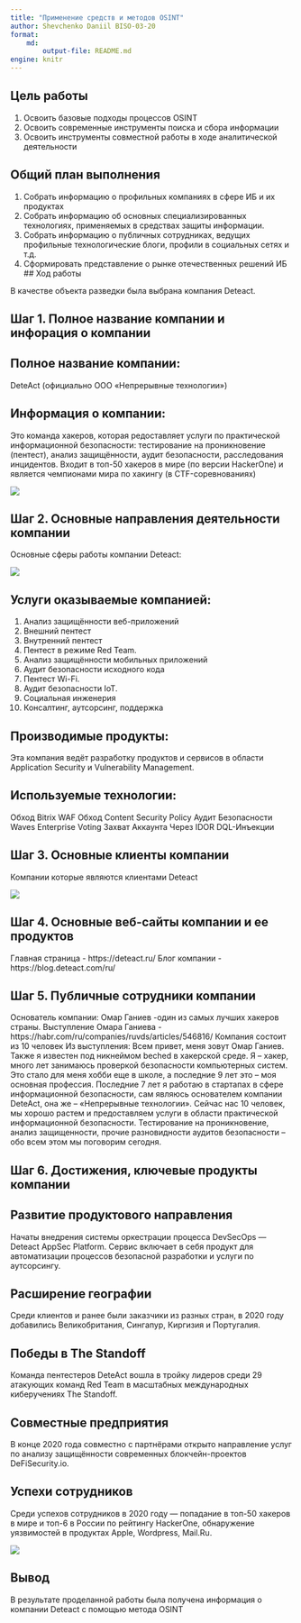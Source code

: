 ---
title: "Применение средств и методов OSINT"
author: Shevchenko Daniil BISO-03-20
format:
    md:
        output-file: README.md
engine: knitr
---

## Цель работы
1) Освоить базовые подходы процессов OSINT
2) Освоить современные инструменты поиска и сбора информации
3) Освоить инструменты совместной работы в ходе аналитической деятельности
   
## Общий план выполнения
1) Собрать информацию о профильных компаниях в сфере ИБ и их продуктах
2) Собрать информацию об основных специализированных технологиях, применяемых в средствах защиты информации.
3) Собрать информацию о публичных сотрудниках, ведущих профильные технологические блоги, профили в социальных сетях и т.д.
4) Сформировать представление о рынке отечественных решений ИБ
## Ход работы

В качестве объекта разведки была выбрана компания Deteact.

## Шаг 1. Полное название компании и инфорация о компании 

## Полное название компании: 
DeteAct (официально ООО «Непрерывные технологии»)

## Информация о компании:
Это команда хакеров, которая редоставляет услуги по практической информационной безопасности: тестирование на проникновение (пентест), анализ защищённости, аудит безопасности, расследования инцидентов. Входит в топ-50 хакеров в мире (по версии HackerOne) и является чемпионами мира по хакингу (в CTF-соревнованиях)

![](./Info.png)

## Шаг 2. Основные направления деятельности компании
Основные сферы работы компании Deteact:

![](./Sferi.png)

## Услуги оказываемые компанией:
1) Анализ защищённости веб-приложений
2) Внешний пентест
3) Внутренний пентест
4) Пентест в режиме Red Team.
5) Анализ защищённости мобильных приложений
6) Аудит безопасности исходного кода
7) Пентест Wi-Fi.
8) Аудит безопасности IoT.
9) Социальная инженерия
10) Консалтинг, аутсорсинг, поддержка

## Производимые продукты: 
Эта компания ведёт разработку продуктов и сервисов в области Application Security и Vulnerability Management.

## Используемые технологии:
 
Обход Bitrix WAF
Обход Content Security Policy
Аудит Безопасности Waves Enterprise Voting
Захват Аккаунта Через IDOR
DQL-Инъекции

## Шаг 3. Основные клиенты компании

Компании которые являются клиентами Deteact

![](./Klienti.png)

## Шаг 4. Основные веб-сайты компании и ее продуктов

Главная страница - https://deteact.ru/
Блог компании - https://blog.deteact.com/ru/

## Шаг 5. Публичные сотрудники компании

Основатель компании: Омар Ганиев -один из самых лучших хакеров страны.
Выступление Омара Ганиева - https://habr.com/ru/companies/ruvds/articles/546816/
Компания состоит из 10 человек 
Из выступления: Всем привет, меня зовут Омар Ганиев. Также я известен под никнеймом beched в хакерской среде. Я – хакер, много лет занимаюсь проверкой безопасности компьютерных систем. Это стало для меня хобби еще в школе, а последние 9 лет это – моя основная профессия. Последние 7 лет я работаю в стартапах в сфере информационной безопасности, сам являюсь основателем компании DeteAct, она же – «Непрерывные технологии». Сейчас нас 10 человек, мы хорошо растем и предоставляем услуги в области практической информационной безопасности. Тестирование на проникновение, анализ защищенности, прочие разновидности аудитов безопасности – обо всем этом мы поговорим сегодня.

## Шаг 6. Достижения, ключевые продукты компании

## Развитие продуктового направления 
Начаты внедрения системы оркестрации процесса DevSecOps — Deteact AppSec Platform. Сервис включает в себя продукт для автоматизации процессов безопасной разработки и услуги по аутсорсингу.

## Расширение географии 
Среди клиентов и ранее были заказчики из разных стран, в 2020 году добавились Великобритания, Сингапур, Киргизия и Португалия.

## Победы в The Standoff
Команда пентестеров DeteAct вошла в тройку лидеров среди 29 атакующих команд Red Team в масштабных международных киберучениях The Standoff.

## Совместные предприятия
В конце 2020 года совместно с партнёрами открыто направление услуг по анализу защищённости современных блокчейн-проектов DeFiSecurity.io.

## Успехи сотрудников
Среди успехов сотрудников в 2020 году — попадание в топ-50 хакеров в мире и топ-6 в России по рейтингу HackerOne, обнаружение уязвимостей в продуктах Apple, Wordpress, Mail.Ru.

![](./Product.png)

## Вывод
В результате проделанной работы была получена информация о компании Deteact с помощью метода OSINT